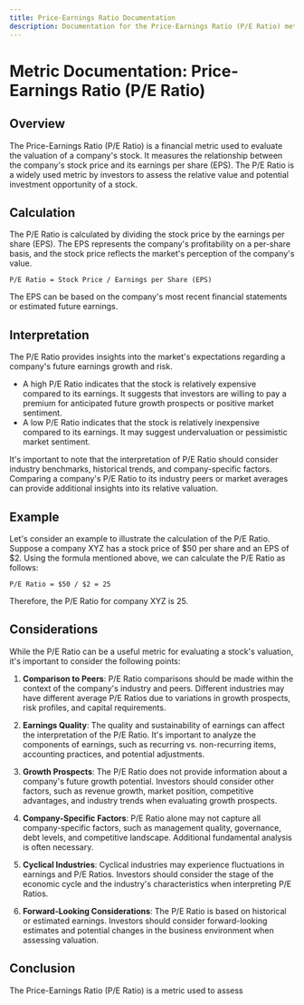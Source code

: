 ```yaml
---
title: Price-Earnings Ratio Documentation
description: Documentation for the Price-Earnings Ratio (P/E Ratio) metric in finance.
---
```


# Metric Documentation: Price-Earnings Ratio (P/E Ratio)

## Overview

The Price-Earnings Ratio (P/E Ratio) is a financial metric used to evaluate the valuation of a company's stock. It measures the relationship between the company's stock price and its earnings per share (EPS). The P/E Ratio is a widely used metric by investors to assess the relative value and potential investment opportunity of a stock.

## Calculation

The P/E Ratio is calculated by dividing the stock price by the earnings per share (EPS). The EPS represents the company's profitability on a per-share basis, and the stock price reflects the market's perception of the company's value.

```plaintext title="Formula"
P/E Ratio = Stock Price / Earnings per Share (EPS)
```

The EPS can be based on the company's most recent financial statements or estimated future earnings.

## Interpretation

The P/E Ratio provides insights into the market's expectations regarding a company's future earnings growth and risk. 

- A high P/E Ratio indicates that the stock is relatively expensive compared to its earnings. It suggests that investors are willing to pay a premium for anticipated future growth prospects or positive market sentiment.
- A low P/E Ratio indicates that the stock is relatively inexpensive compared to its earnings. It may suggest undervaluation or pessimistic market sentiment.

It's important to note that the interpretation of P/E Ratio should consider industry benchmarks, historical trends, and company-specific factors. Comparing a company's P/E Ratio to its industry peers or market averages can provide additional insights into its relative valuation.

## Example

Let's consider an example to illustrate the calculation of the P/E Ratio. Suppose a company XYZ has a stock price of $50 per share and an EPS of $2. Using the formula mentioned above, we can calculate the P/E Ratio as follows:

```plaintext title="Example"
P/E Ratio = $50 / $2 = 25
```

Therefore, the P/E Ratio for company XYZ is 25.

## Considerations

While the P/E Ratio can be a useful metric for evaluating a stock's valuation, it's important to consider the following points:

1. **Comparison to Peers**: P/E Ratio comparisons should be made within the context of the company's industry and peers. Different industries may have different average P/E Ratios due to variations in growth prospects, risk profiles, and capital requirements.

2. **Earnings Quality**: The quality and sustainability of earnings can affect the interpretation of the P/E Ratio. It's important to analyze the components of earnings, such as recurring vs. non-recurring items, accounting practices, and potential adjustments.

3. **Growth Prospects**: The P/E Ratio does not provide information about a company's future growth potential. Investors should consider other factors, such as revenue growth, market position, competitive advantages, and industry trends when evaluating growth prospects.

4. **Company-Specific Factors**: P/E Ratio alone may not capture all company-specific factors, such as management quality, governance, debt levels, and competitive landscape. Additional fundamental analysis is often necessary.

5. **Cyclical Industries**: Cyclical industries may experience fluctuations in earnings and P/E Ratios. Investors should consider the stage of the economic cycle and the industry's characteristics when interpreting P/E Ratios.

6. **Forward-Looking Considerations**: The P/E Ratio is based on historical or estimated earnings. Investors should consider forward-looking estimates and potential changes in the business environment when assessing valuation.

## Conclusion

The Price-Earnings Ratio (P/E Ratio) is a metric used to assess
